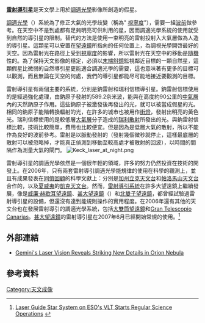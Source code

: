 {{Link style|time=2015-12-12T07:12:59+00:00}}
'''[[雷射導引星|雷射導引星]]'''是天文學上用於[[調適光學|調適光學]]影像所創造的假星。

[[調適光學|調適光學]]（{{lemh|en|AO}}）系統為了修正大氣的光學歧變（稱為" [[視寧度|視寧度]]"），需要一組[[波前|波前]]做參考。在天空中不是到處都有足夠明亮可供利用的星，因而調適光學系統的使用就受到自然的導引星的限制。替代的方法是使用一束明亮的雷射投射入大氣層做為人造的導引星。這顆星可以安置在[[望遠鏡|望遠鏡]]所指向的任何位置上，為調視光學開啓最好的天空。因為雷射光在路徑上受到[[視寧度|視寧度]]的影響，所以雷射光在天空中的移動是[[隨機|隨機]]性的。為了保持天文影像的穩定，必須以[[調適光學|末端斜鏡]]監視鄰近目標的一顆自然星，這顆假星比微弱的自然導引星更能適合調適光學的需要，這也意味著有更多的目標可以觀測，而且無論在天空的何處，我們的導引星都能尽可能地接近要觀測的目標。

雷射導引星有兩個主要的系統，分別是鈉雷射和瑞利信標導引星。鈉雷射信標使用的是經過強化處理，由鈉原子發射的589.2奈米波，能與在高度約90公里的[[中氣層|中氣層]]內的天然鈉原子作用。這些鈉原子被激發後再發出的光，就可以被當成假星的光。相同的鈉原子能階轉換輻射的光，在許多的城市也被用作[[街燈|街燈]]，發射出明亮的黃色光。瑞利信標使用的是較低層[[大氣層|大氣層]]分子造成的[[瑞利散射|瑞利散射]]所發出的光。與鈉雷射信標比較，技術比較簡單，費用也比較便宜。但是因為是低層大氣的散射，所以不能作為良好的波前參考。雷射是以脈動發射的（發射幾個微秒就停止，這樣最底層的散射可以被忽略掉，才能真正偵測到移動至較高處才被散射的回波），以時間的間隔作為測量大氣的閘門。
[[File:Keck_laser_at_night.png|thumb]]

雷射導引星的調適光學依然是一個很年輕的領域，許多的努力仍然投資在技術的開發上。在2006年，只有兩套雷射導引調適光學能規律的使用在科學的觀測上，並且有成果發表在[[:en:peer-review|同儕回顧]]的科學文獻上：分別是[[加州|加州]][[立克天文台|立克天文台]]和[[帕洛馬山天文台|帕洛馬山天文台]]合作的，以及[[夏威夷|夏威夷]]的[[凱克天文台|凱克天文台]]。然而，[[雷射導引星|雷射導引系統]]在許多大望遠鏡上繼續發展，像是[[威廉·赫歇耳望遠鏡|威廉·赫歇耳望遠鏡]]、[[甚大望遠鏡|甚大望遠鏡]]（{{lang|en| Very Large Telescope}}）和[[雙子星天文台|北雙子望遠鏡]]，都曾經試驗過雷射導引星的設備，但還沒有達到能規則操作的實用程度。在2006年還有其他的天文台也在發展雷射導引的調適光學系統，包括[[大雙筒望遠鏡|大雙筒望遠鏡]]和[[Gran_Telescopio_Canarias|Gran Telescopio Canarias]]。[[甚大望遠鏡|甚大望遠鏡]]的雷射導引星在2007年6月已經開始常規的使用。<ref>[http://www.eso.org/public/outreach/press-rel/pr-2007/pr-27-07.html Laser Guide Star System on ESO's VLT Starts Regular Science Operations] {{webarchive|url=https://web.archive.org/web/20080215231247/http://www.eso.org/public/outreach/press-rel/pr-2007/pr-27-07.html |date=2008-02-15 }}</ref>

== 外部連結 ==
* [http://www.gemini.edu/index.php?option=content&task=view&id=226 Gemini's Laser Vision Reveals Striking New Details in Orion Nebula] {{Wayback|url=http://www.gemini.edu/index.php?option=content&task=view&id=226 |date=20071225193354 }}

== 參考資料 ==
<references/>

[[Category:天文成像|Category:天文成像]]